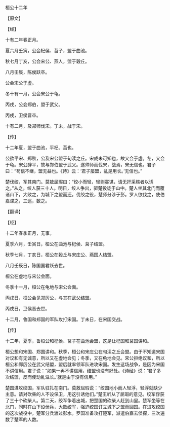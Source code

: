 

桓公十二年

【原文】

【经】

十有二年春正月。

夏六月壬寅，公会杞侯、莒子，盟于曲池。

秋七月丁亥，公会宋公、燕人，盟于穀丘。

八月壬辰，陈侯跃卒。

公会宋公于虚。

冬十有一月，公会宋公于龟。

丙戌，公会郑伯，盟于武父。

丙戌，卫侯晋卒。

十有二月，及郑师伐宋。丁未，战于宋。

【传】

十二年夏，盟于曲池，平杞、莒也。

公欲平宋、郑秋，公及宋公盟于句渎之丘。宋成未可知也，故又会于虚。冬，又会于龟。宋公辞平，故与郑伯盟于武父。遂帅师而伐宋，战焉，宋无信也。君子曰：“苟信不继，盟无益也。《诗》云：‘君子屡盟，乱是用长。’无信也。”

楚伐绞，军其南门。莫敖屈瑕曰：“绞小而轻，轻则寡谋，请无扞采樵者以诱之。”从之。绞人获三十人。明日，绞人争出，驱楚役徒于山中。楚人坐其北门而覆诸山下，大败之，为城下之盟而还。伐绞之役，楚师分涉于彭。罗人欲伐之，使伯嘉谍之，三巡，数之。

【翻译】

【经】

十二年春季正月，无事。

夏季六月，壬寅日，桓公在曲池与杞侯、莒子结盟。

秋季七月，丁亥日，桓公在穀丘与宋庄公、燕国人结盟。

八月壬辰日，陈国国君跃去世。

桓公在虚地与宋公会面。

冬季十一月，桓公在龟地与宋公会面。

丙戌日，桓公会见郑厉公，与其在武父结盟。

丙戌日，卫侯晋去世。

十二月，鲁国和郑国的军队攻打宋国。丁未日，在宋国交战。

【传】

十二年，夏季，鲁桓公和杞侯、莒子在曲池会盟，这是让杞国和莒国讲和。

桓公想和宋国、郑国讲和。秋季，桓公和宋庄公在句渎之丘会盟。由于不知道宋国对议和有无诚意，所以又在虚地会见；冬季，又在龟地会见。宋公拒绝议和，所以桓公和郑厉公在武父结盟，盟后就率领军队进攻宋国。发生这场战争，是因为宋国不讲信用。君子说：“如果一再不讲信用，结盟也没有好处。《诗经》说：‘君子多次结盟，反而使动乱滋长。’就是由于没有信用。”

楚国进攻绞国，军队驻扎在南门。莫敖屈瑕说：“绞国地小而人轻浮，轻浮就缺少主意。请对砍柴的人不设保卫，用这引诱他们。”楚王听从了屈瑕的意见。绞军俘获了三十个砍柴人。第二天，绞军争着出城，把楚国的砍柴人赶到山里。楚军坐等在北门，同时在山下设伏兵，大败绞军，强迫绞国订立城下之盟而回国。在进攻绞国的这次战役中，楚军分兵渡过彭水。罗国准备攻打楚军，派遣伯嘉去侦探，三次遍数了楚军的人数。


